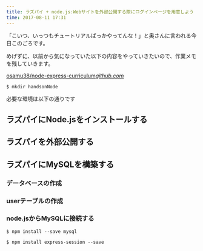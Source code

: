 ```yaml
---
title: ラズパイ + node.js:Webサイトを外部公開する際にログインページを用意しよう
time: 2017-08-11 17:31
---
```


「こいつ、いっつもチュートリアルばっかやってんな！」と奥さんに言われる今日このごろです。

めげずに、以前から気になっていた以下の内容をやっていきたいので、作業メモを残していきます。

[osamu38/node-express-curriculum](https://github.com/osamu38/node-express-curriculum/wiki)<cite class="hatena-citation"><a href="https://github.com/osamu38/node-express-curriculum/wiki">github.com</a></cite>

```
$ mkdir handsonNode
```

必要な環境は以下の通りです

## ラズパイにNode.jsをインストールする

## ラズパイを外部公開する

## ラズパイにMySQLを構築する

### データベースの作成

### userテーブルの作成

### node.jsからMySQLに接続する

```
$ npm install --save mysql
```

```
$ npm install express-session --save
```
